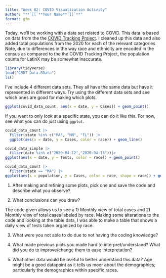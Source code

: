 ```yaml
---
title: "Week 02: COVID Visualization Activity"
author: "**`[[`**Your Name**`]]`**"
format: gfm
---
```


Today, we'll be working with a data set related to COVID.
This data is based on data from the the [COVID Tracking Project](https://covidtracking.com/).
I cleaned up this data and also added total populations from the 2020 for each of the relevant categories.
Note, due to differences in the way race and ethnicity are encoded in the census as compared to the the COVID Tracking Project, the population counts for LatinX may be somewhat inaccurate.

```r
library(tidyverse)
load("CRDT Data.RData")
ls()
```

I've include 4 different data sets.
They all have the same data but have it represented in different ways.
Try using the different data sets and see which ones are good for making which plots.


```r
ggplot(covid_data_count, aes(x = date, y = Cases)) + geom_point()
```



If you want to only look at a specific state, you can do it like this.
For now, see what you can do just using `ggplot`.

```r
covid_data_count |> 
  filter(state %in% c("MA", "MN", "FL")) |> 
  ggplot(aes(x = date, y = Cases, color = race)) + geom_line()

```

```r
covid_data_simple |> 
  filter(date %in% c("2020-04-12","2020-04-15"))|>
ggplot(aes(x = date, y = Tests, color = race)) + geom_point()
`````````


```r
covid_data_count |> 
  filter(state == "MA") |> 
ggplot(aes(x = population, y = Cases, color = race, shape = race)) + geom_point() 
`````````
1. After making and refining some plots, pick one and save the code and describe what you observe?

2. What conclusions can you draw?

The code given allows us to see a 1) Monthly view of total cases and 2) Monthly view of total cases labeled by race. Making some alterations to the code and looking at the table data, I was able to make a table that shows a daily view of tests taken organized by race.

3. What were you not able to do due to not having the coding knowledge?

4. What made previous plots you made hard to interpret/understand? What did you do to improve/change them to ease interpretation?

5. What other data would be useful to better understand this data? 
Age might be a good datapoint as it tells us moer about the demographics; particularly the demographics within specific races. 